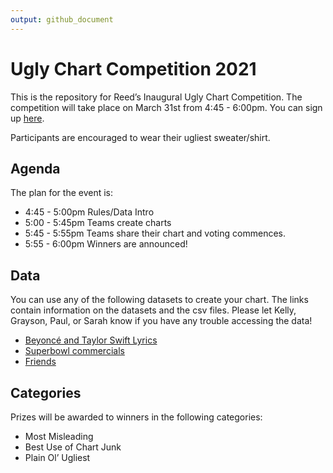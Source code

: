 ```yaml
---
output: github_document
---
```


<!-- README.md is generated from README.Rmd. Please edit that file -->

<!-- You'll still need to render `README.Rmd` regularly, to keep `README.md` up-to-date. `devtools::build_readme()` is handy for this.  -->


# Ugly Chart Competition 2021

This is the repository for Reed's Inaugural Ugly Chart Competition.  The competition will take place on March 31st from 4:45 - 6:00pm.  You can sign up [here](https://forms.gle/XgRGY9TY5hVQ9oSQ8).

Participants are encouraged to wear their ugliest sweater/shirt.


## Agenda

The plan for the event is:

* 4:45 - 5:00pm Rules/Data Intro
* 5:00 - 5:45pm Teams create charts
* 5:45 - 5:55pm Teams share their chart and voting commences.
* 5:55 - 6:00pm Winners are announced!

## Data 

You can use any of the following datasets to create your chart.  The links contain information on the datasets and the csv files.  Please let Kelly, Grayson, Paul, or Sarah know if you have any trouble accessing the data!

  - [Beyoncé and Taylor Swift
    Lyrics](https://github.com/rfordatascience/tidytuesday/tree/master/data/2020/2020-09-29)
  - [Superbowl
    commercials](https://github.com/rfordatascience/tidytuesday/blob/master/data/2021/2021-03-02)
  - [Friends](https://github.com/rfordatascience/tidytuesday/blob/master/data/2020/2020-09-08)

## Categories

Prizes will be awarded to winners in the following categories:

* Most Misleading
* Best Use of Chart Junk
* Plain Ol' Ugliest
